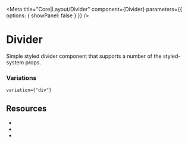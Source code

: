 
<Meta
  title="Core|Layout/Divider"
  component={Divider}
  parameters={{ options: { showPanel: false } }}
/>

# Divider

Simple styled divider component that supports a number of the styled-system props.

<Preview withToolbar>
  <Story name="Default <hr> element">
    <Divider />
  </Story>
</Preview>

### Variations

`variation={"div"}`

<Preview withToolbar>
  <Story name="Non-blocking Divider using border">
    <Divider variation={"div"} m={3} color={"darkGray"} borderWidth={"5px"} />
  </Story>
</Preview>

## **Resources**

- <Space />
- <Color />
- <Border />
